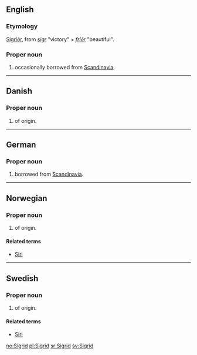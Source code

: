 ==English==

===Etymology===
{{etyl|non}} [[Sigríðr]], from ''[[sigr]]'' "victory" + ''[[fríðr]]'' "beautiful".

===Proper noun===
{{en-proper noun}}

# {{given name|female|from=Germanic}} occasionally borrowed from [[Scandinavia]].

----

==Danish==

===Proper noun===
{{infl|da|proper noun}}

# {{given name|female|lang=da}} of {{etyl|non|lang=da}} origin.

----

==German==

===Proper noun===
{{infl|de|proper noun}}

# {{given name|female|lang=de}} borrowed from [[Scandinavia]].

----

==Norwegian==

===Proper noun===
{{infl|no|proper noun}}

# {{given name|female|lang=no}} of {{etyl|non|lang=no}} origin.

====Related terms====
* [[Siri]]

----

==Swedish==

===Proper noun===
{{infl|sv|proper noun}}

# {{given name|female|lang=sv}} of {{etyl|non|lang=sv}} origin.

====Related terms====
* [[Siri]]

[[no:Sigrid]]
[[pl:Sigrid]]
[[sr:Sigrid]]
[[sv:Sigrid]]